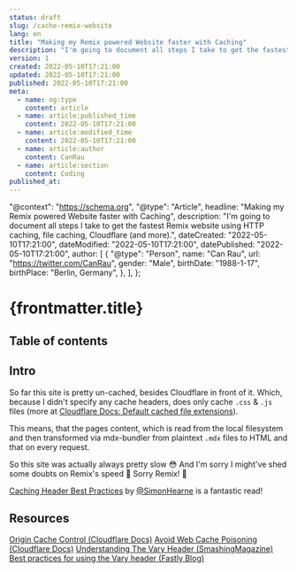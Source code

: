 ```yaml
---
status: draft
slug: /cache-remix-website
lang: en
title: "Making my Remix powered Website faster with Caching"
description: "I'm going to document all steps I take to get the fastest Remix website using HTTP caching, file caching, Cloudflare (and more)."
version: 1
created: 2022-05-10T17:21:00
updated: 2022-05-10T17:21:00
published: 2022-05-10T17:21:00
meta:
  - name: og:type
    content: article
  - name: article:published_time
    content: 2022-05-10T17:21:00
  - name: article:modified_time
    content: 2022-05-10T17:21:00
  - name: article:author
    content: CanRau
  - name: article:section
    content: Coding
published_at:
---
```


  "@context": "https://schema.org",
  "@type": "Article",
  headline: "Making my Remix powered Website faster with Caching",
  description:
    "I'm going to document all steps I take to get the fastest Remix website using HTTP caching, file caching, Cloudflare (and more).",
  dateCreated: "2022-05-10T17:21:00",
  dateModified: "2022-05-10T17:21:00",
  datePublished: "2022-05-10T17:21:00",
  author: [
    {
      "@type": "Person",
      name: "Can Rau",
      url: "https://twitter.com/CanRau",
      gender: "Male",
      birthDate: "1988-1-17",
      birthPlace: "Berlin, Germany",
    },
  ],
};

# {frontmatter.title}

## Table of contents

## Intro

So far this site is pretty un-cached, besides Cloudflare in front of it. Which, because I didn't specify any cache headers, does only cache `.css` & `.js` files (more at [Cloudflare Docs: Default cached file extensions](https://developers.cloudflare.com/cache/about/default-cache-behavior/#default-cached-file-extensions)).

This means, that the pages content, which is read from the local filesystem and then transformed via mdx-bundler from plaintext `.mdx` files to HTML and that on every request.

So this site was actually always pretty slow 😳 And I'm sorry I might've shed some doubts on Remix's speed 😬 Sorry Remix! 🙏

[Caching Header Best Practices](https://simonhearne.com/2022/caching-header-best-practices/) by [@SimonHearne](http://twitter.com/SimonHearne) is a fantastic read!

## Resources

[Origin Cache Control (Cloudflare Docs)](https://developers.cloudflare.com/cache/about/cache-control/)
[Avoid Web Cache Poisoning (Cloudflare Docs)](https://developers.cloudflare.com/cache/best-practices/avoid-web-poisoning/)
[Understanding The Vary Header (SmashingMagazine)](https://www.smashingmagazine.com/2017/11/understanding-vary-header/)
[Best practices for using the Vary header (Fastly Blog)](https://www.fastly.com/blog/best-practices-using-vary-header)
